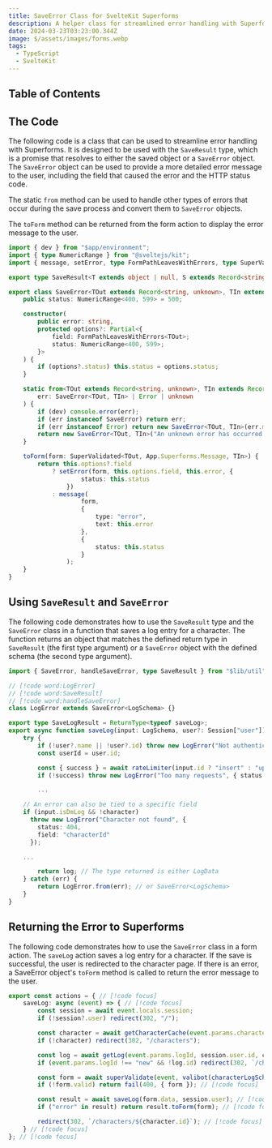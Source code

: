 ```yaml
---
title: SaveError Class for SvelteKit Superforms
description: A helper class for streamlined error handling with Superforms.
date: 2024-03-23T03:23:00.344Z
image: $/assets/images/forms.webp
tags:
  - TypeScript
  - SvelteKit
---
```


## Table of Contents

## The Code

The following code is a class that can be used to streamline error handling with Superforms. It is designed to be used with the `SaveResult` type, which is a promise that resolves to either the saved object or a `SaveError` object. The `SaveError` object can be used to provide a more detailed error message to the user, including the field that caused the error and the HTTP status code.

The static `from` method can be used to handle other types of errors that occur during the save process and convert them to `SaveError` objects.

The `toForm` method can be returned from the form action to display the error message to the user. 

```ts
import { dev } from "$app/environment";
import { type NumericRange } from "@sveltejs/kit";
import { message, setError, type FormPathLeavesWithErrors, type SuperValidated } from "sveltekit-superforms";

export type SaveResult<T extends object | null, S extends Record<string, unknown>> = Promise<T | SaveError<S>>;

export class SaveError<TOut extends Record<string, unknown>, TIn extends Record<string, unknown> = TOut> {
	public status: NumericRange<400, 599> = 500;

	constructor(
		public error: string,
		protected options?: Partial<{
			field: FormPathLeavesWithErrors<TOut>;
			status: NumericRange<400, 599>;
		}>
	) {
		if (options?.status) this.status = options.status;
	}

	static from<TOut extends Record<string, unknown>, TIn extends Record<string, unknown> = TOut>(
		err: SaveError<TOut, TIn> | Error | unknown
	) {
		if (dev) console.error(err);
		if (err instanceof SaveError) return err;
		if (err instanceof Error) return new SaveError<TOut, TIn>(err.message);
		return new SaveError<TOut, TIn>("An unknown error has occurred.");
	}

	toForm(form: SuperValidated<TOut, App.Superforms.Message, TIn>) {
		return this.options?.field
			? setError(form, this.options.field, this.error, {
					status: this.status
				})
			: message(
					form,
					{
						type: "error",
						text: this.error
					},
					{
						status: this.status
					}
				);
	}
}
```

## Using `SaveResult` and `SaveError`

The following code demonstrates how to use the `SaveResult` type and the `SaveError` class in a function that saves a log entry for a character. The function returns an object that matches the defined return type in `SaveResult` (the first type argument) or a `SaveError` object with the defined schema (the second type argument).

```ts
import { SaveError, handleSaveError, type SaveResult } from "$lib/util";

// [!code word:LogError]
// [!code word:SaveResult]
// [!code word:handleSaveError]
class LogError extends SaveError<LogSchema> {}

export type SaveLogResult = ReturnType<typeof saveLog>;
export async function saveLog(input: LogSchema, user?: Session["user"]): SaveResult<LogData, LogSchema> {
	try {
		if (!user?.name || !user?.id) throw new LogError("Not authenticated", { status: 401 });
		const userId = user.id;

		const { success } = await rateLimiter(input.id ? "insert" : "update", user.id);
		if (!success) throw new LogError("Too many requests", { status: 429 });

		...

    // An error can also be tied to a specific field
    if (input.isDmLog && !character)
      throw new LogError("Character not found", {
        status: 404,
        field: "characterId"
      });

    ...

		return log; // The type returned is either LogData
	} catch (err) {
		return LogError.from(err); // or SaveError<LogSchema>
	}
}
```

## Returning the Error to Superforms

The following code demonstrates how to use the `SaveError` class in a form action. The `saveLog` action saves a log entry for a character. If the save is successful, the user is redirected to the character page. If there is an error, a SaveError object's `toForm` method is called to return the error message to the user.

```ts
export const actions = { // [!code focus]
	saveLog: async (event) => { // [!code focus]
		const session = await event.locals.session;
		if (!session?.user) redirect(302, "/");

		const character = await getCharacterCache(event.params.characterId || "");
		if (!character) redirect(302, "/characters");

		const log = await getLog(event.params.logId, session.user.id, character.id);
		if (event.params.logId !== "new" && !log.id) redirect(302, `/characters/${character.id}`);

		const form = await superValidate(event, valibot(characterLogSchema(character))); // [!code focus]
		if (!form.valid) return fail(400, { form }); // [!code focus]

		const result = await saveLog(form.data, session.user); // [!code focus] // [!code highlight]
		if ("error" in result) return result.toForm(form); // [!code focus] // [!code highlight]

		redirect(302, `/characters/${character.id}`); // [!code focus]
	} // [!code focus]
}; // [!code focus]
```